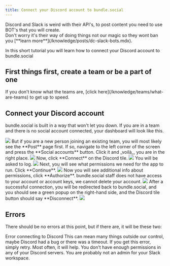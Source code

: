 ```yaml
---
title: Connect your Discord account to bundle.social
---
```


<Warning>
  Discord and Slack is weird with their API's, to post content you need to use
  BOT's that you will create. <br />
  Don't worry it's their way of doing things not our magic so they wont ban you [**learn
  more**](/knowledge/posts/dc-slack-bots.mdx).
</Warning>

In this short tutorial you will learn how to connect your Discord account to bundle.social

<h2>First things first, create a team or be a part of one</h2>
If you don't know what the teams are, [click here](/knowledge/teams/what-are-teams)
to get up to speed.

## Connect your Discord account

bundle.social is built in a way that won't let you down. If you are in a team and
there is no social account connected, your dashboard will look like this.

<Frame type='glass'>
  <img src='/images/knowledge/social-accounts/youtube/001_youtube.png' />
</Frame>
But if you are a new person joining an existing team, you will most likely see the
**Post** page first. If so, navigate to the left corner of the screen and press the
**Social accounts** button. Click it and _voilà_, you are in the right place.
<Frame type='glass'>
  <img src='/images/knowledge/social-accounts/youtube/002_youtube.png' />
</Frame>
Now, click **Connect** on the Discord tile.
<Frame type='glass'>
  <img src='/images/knowledge/social-accounts/discord/001_discord.png' />
</Frame>
You will be asked to log.
<Frame type='glass'>
  <img src='/images/knowledge/social-accounts/discord/002_discord.png' />
</Frame>
Next, you will see what permissions we need for the app to run. Click **Continue**.
<Frame type='glass'>
  <img src='/images/knowledge/social-accounts/discord/003_discord.png' />
</Frame>
Now you will see additional info about permissions, click **Authorize**.

<Note>
  bundle.social staff does not have access to your account or account keys, we
  cannot delete your account.
</Note>
<Frame type='glass'>
  <img src='/images/knowledge/social-accounts/discord/004_discord.png' />
</Frame>
After a successful connection, you will be redirected back to bundle.social, and
you should see a green popup on the right-hand side, and the Discord tile button
should say **Disconnect**.
<Frame type='glass'>
  <img src='/images/knowledge/social-accounts/discord/005_discord.png' />
</Frame>

## Errors

There should be no errors at this point, but if there are, it will be these two:

<Warning>Error connecting to Discord</Warning>
This can mean many things outside our control, maybe Discord had a bug or there was
a timeout. If you get this error, simply retry. Most often, it will help.
<Warning>
  You don't have enough permissions in any of your Discord servers.
</Warning>
You are probably not an admin for your Slack workspace.
